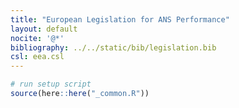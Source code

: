 ```yaml
---
title: "European Legislation for ANS Performance"
layout: default
nocite: '@*'
bibliography: ../../static/bib/legislation.bib
csl: eea.csl
---
```

```r
# run setup script
source(here::here("_common.R"))
```
